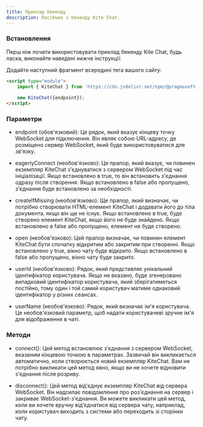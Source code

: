 ```yaml
---
title: Приклад бекенду
description: Посібник з бекенду Kite Chat.
---
```


### Встановлення

Перш ніж почати використовувати приклад бекенду Kite Chat, будь ласка, виконайте наведені нижче інструкції:

Додайте наступний фрагмент всередині тега <Tag name="body"/> вашого сайту:

```html
<script type="module">
    import { KiteChat } from 'https://cdn.jsdelivr.net/npm/@pragmasoft-ukraine/kite-chat/+esm';
    
    new KiteChat({endpoint});
</script>
```

### Параметри

- endpoint (обов'язковий): Це рядок, який вказує кінцеву точку WebSocket для підключення. Він являє собою URL-адресу, де розміщено сервер WebSocket, який буде використовуватися для зв'язку.

- eagerlyConnect (необов'язково): Це прапор, який вказує, чи повинен екземпляр KiteChat з'єднуватися з сервером WebSocket під час ініціалізації. Якщо встановлено в true, то він встановить з'єднання одразу після створення. Якщо встановлено в false або пропущено, з'єднання буде встановлено за необхідності.

- createIfMissing (необов'язково): Ще прапор, який визначає, чи потрібно створювати HTML-елемент KiteChat і додавати його до тіла документа, якщо він ще не існує. Якщо встановлено в true, буде створено елемент KiteChat, якщо його не буде знайдено. Якщо встановлено в false або пропущено, елемент не буде створено.

- open (необов'язково): Цей прапор визначає, чи повинен елемент KiteChat бути спочатку відкритим або закритим при створенні. Якщо встановлено у true, вікно чату буде відкрито. Якщо встановлено в false або пропущено, вікно чату буде закрито.

- userId (необов'язково): Рядок, який представляє унікальний ідентифікатор користувача. Якщо не вказано, буде згенеровано випадковий ідентифікатор користувача, який зберігатиметься постійно, тому один і той самий користувач матиме однаковий ідентифікатор у різних сеансах.

- userName (необов'язково): Рядок, який визначає ім'я користувача. Це необов'язковий параметр, щоб надати користувачеві зручне ім'я для відображення в чаті.

### Методи

- connect(): Цей метод встановлює з'єднання з сервером WebSocket, вказаним кінцевою точкою в параметрах. Зазвичай він викликається автоматично, коли створюється новий екземпляр KiteChat. Вам не потрібно викликати цей метод явно, якщо ви не хочете відновити з'єднання після розриву.

- disconnect(): Цей метод від'єднує екземпляр KiteChat від сервера WebSocket. Він надсилає повідомлення про роз'єднання на сервер і закриває WebSocket-з'єднання. Ви можете викликати цей метод, коли ви хочете вручну від'єднатися від сервера чату, наприклад, коли користувач виходить з системи або переходить зі сторінки чату.